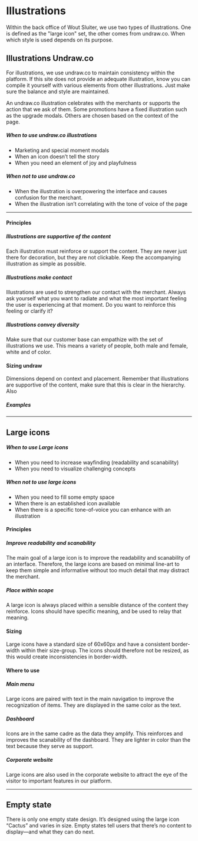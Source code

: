# Illustrations

Within the back office of Wout Sluiter, we use two types of illustrations. One is defined as the "large icon" set, the other comes from undraw.co. When which style is used depends on its purpose.

## Illustrations Undraw.co
For illustrations, we use undraw.co to maintain consistency within the platform. If this site does not provide an adequate illustration, know you can compile it yourself with various elements from other illustrations. Just make sure the balance and style are maintained.

An undraw.co illustration celebrates with the merchants or supports the action that we ask of them. Some promotions have a fixed illustration such as the upgrade modals. Others are chosen based on the context of the page. 

##### When to use undraw.co illustrations
* Marketing and special moment modals
* When an icon doesn’t tell the story 
* When you need an element of joy and playfulness

##### When not to use undraw.co
* When the illustration is overpowering the interface and causes confusion for the merchant. 
* When the illustration isn’t correlating with the tone of voice of the page

***

#### Principles
##### Illustrations are supportive of the content
Each illustration must reinforce or support the content. They are never just there for decoration, but they are not clickable. Keep the accompanying illustration as simple as possible.

##### Illustrations make contact
Illustrations are used to strengthen our contact with the merchant. Always ask yourself what you want to radiate and what the most important feeling the user is experiencing at that moment. Do you want to reinforce this feeling or clarify it?

##### Illustrations convey diversity
Make sure that our customer base can empathize with the set of illustrations we use. This means a variety of people, both male and female, white and of color.

#### Sizing undraw
Dimensions depend on context and placement. Remember that illustrations are supportive of the content, make sure that this is clear in the hierarchy. Also 

##### Examples

***

## Large icons

##### When to use Large icons
* When you need to increase wayfinding (readability and scanability)
* When you need to visualize challenging concepts

##### When not to use large icons
* When you need to fill some empty space
* When there is an established icon available 
* When there is a specific tone-of-voice you can enhance with an illustration 

#### Principles

##### Improve readability and scanability 
The main goal of a large icon is to improve the readability and scanability of an interface. Therefore, the large icons are based on minimal line-art to keep them simple and informative without too much detail that may distract the merchant. 

##### Place within scope 
A large icon is always placed within a sensible distance of the content they reinforce. Icons should have specific meaning, and be used to relay that meaning.

#### Sizing
Large icons have a standard size of 60x60px and have a consistent border-width within their size-group. The icons should therefore not be resized, as this would create inconsistencies in border-width.

#### Where to use

##### Main menu
Large icons are paired with text in the main navigation to improve the recognization of items. They are displayed in the same color as the text. 

##### Dashboard
Icons are in the same cadre as the data they amplify. This reinforces and improves the scanability of the dashboard. They are lighter in color than the text because they serve as support. 

##### Corporate website
Large icons are also used in the corporate website to attract the eye of the visitor to important features in our platform. 

***

## Empty state
There is only one empty state design. It’s designed using the large icon “Cactus” and varies in size. Empty states tell users that there’s no content to display—and what they can do next.
